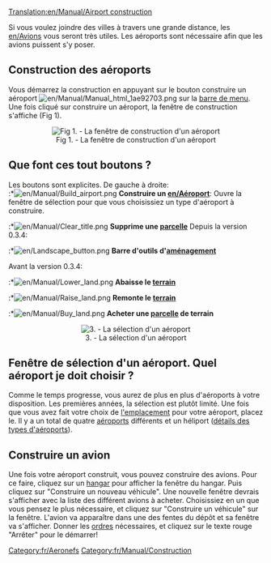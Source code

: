 [[Translation:en/Manual/Airport construction]]
{{fr/Dépassé}}

{{fr/Manual/Table des matières}}
Si vous voulez joindre des villes à travers une grande distance, les [[en/Avions]] vous seront très utiles. Les aéroports sont nécessaire afin que les avions puissent s'y poser.

==Construction des aéroports==
Vous démarrez la construction en appuyant sur le bouton construire un aéroport [[File:en/Manual/Manual html 1ae92703.png]] sur la [[en/Interface du Jeux|barre de menu]]. Une fois cliqué sur construire un aéroport, la fenêtre de construction s'affiche (Fig 1).

<center>[[File:en/Manual/Airport construction.png|center|frame|Fig 1. - La fenêtre de construction d'un aéroport]]</center>

==Que font ces tout boutons ?==
Les boutons sont explicites. De gauche à droite:<br>
:*[[File:en/Manual/Build airport.png]] '''Construire un [[en/Aéroport]] ''': Ouvre la fenêtre de sélection pour que vous choisissiez un type d'aéroport à construire.
:*[[File:en/Manual/Clear title.png]] '''Supprime une [[en/Aménagement|parcelle]] '''
Depuis la version 0.3.4:
:*[[File:en/Landscape button.png]] '''Barre d'outils d'[[en/Aménagement|aménagement]] '''

Avant la version 0.3.4:
:*[[File:en/Manual/Lower land.png]] '''Abaisse le [[en/Aménagement|terrain]] '''
:*[[File:en/Manual/Raise land.png]] '''Remonte le [[en/Aménagement|terrain]] '''
:*[[File:en/Manual/Buy land.png]] '''Acheter une [[en/Parcelle|parcelle]] de terrain'''

<center>[[File:en/Airport-selection.png|center|frame|3. - La sélection d'un aéroport]]</center>

==Fenêtre de sélection d'un aéroport. Quel aéroport je doit choisir ?==
Comme le temps progresse, vous aurez de plus en plus d'aéroports à votre disposition. Les premières années, la sélection est plutôt limité. Une fois que vous avez fait votre choix de [[en/Manual/Stations|l'emplacement]] pour votre aéroport, placez le. Il y a un total de quatre [[en/Aéroport|aéroports]] différents et un héliport ([[en/Aéroport|détails des types d'aéroports]]).

==Construire un avion==
Une fois votre aéroport construit, vous pouvez construire des avions. Pour ce faire, cliquez sur un [[en/Manual/Depots|hangar]] pour afficher la fenêtre du hangar. Puis cliquez sur "Construire un nouveau véhicule". Une nouvelle fenêtre devrais s'afficher avec la liste des différent avions à acheter. Choisissiez en un que vous pensez le plus nécessaire, et cliquez sur "Construire un véhicule" sur la fenêtre. L'avion va apparaître dans une des fentes du dépôt et sa fenêtre va s'afficher. Donner les [[en/Ordres|ordres]] nécessaires, et cliquez sur le texte rouge "Arrêter" pour le démarrer!

[[Category:fr/Aeronefs]]
[[Category:fr/Manual/Construction]]